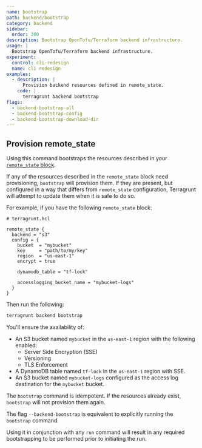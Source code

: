 ```yaml
---
name: bootstrap
path: backend/bootstrap
category: backend
sidebar:
  order: 300
description: Bootstrap OpenTofu/Terraform backend infrastructure.
usage: |
  Bootstrap OpenTofu/Terraform backend infrastructure.
experiment:
  control: cli-redesign
  name: cli redesign
examples:
  - description: |
      Provision backend resources defined in remote_state.
    code: |
      terragrunt backend bootstrap
flags:
  - backend-bootstrap-all
  - backend-bootstrap-config
  - backend-bootstrap-download-dir
---
```



## Provision remote_state

Using this command bootstraps the resources described in your [`remote_state` block](/docs/reference/hcl/blocks/#remote_state).

If any of the resources described in the `remote_state` block need provisioning, `bootstrap` will provision them. If they are present, but configured in a way that differs from `remote_state` configuration, Terragrunt will attempt to update them when it is safe to do so.

For example, if you have the following `remote_state` block:

```hcl
# terragrunt.hcl

remote_state {
  backend = "s3"
  config = {
    bucket  = "mybucket"
    key     = "path/to/my/key"
    region  = "us-east-1"
    encrypt = true

    dynamodb_table = "tf-lock"

    accesslogging_bucket_name = "mybucket-logs"
  }
}
```

Then run the following:

```bash
terragrunt backend bootstrap
```

You'll ensure the availability of:

- An S3 bucket named `mybucket` in the `us-east-1` region with the following enabled:
  - Server Side Encryption (SSE)
  - Versioning
  - TLS Enforcement
- A DynamoDB table named `tf-lock` in the `us-east-1` region with SSE.
- An S3 bucket named `mybucket-logs` configured as the access log destination for the `mybucket` bucket.

The `bootstrap` command is idempotent. If the resources already exist, `bootstrap` will not provision them again.

<Aside type="tip" title="--backend-bootstrap">

The flag `--backend-bootstrap` is equivalent to explicitly running the `bootstrap` command.

Using it in conjunction with any `run` command will result in any required bootstrapping to be performed prior to initiating the run.

</Aside>
